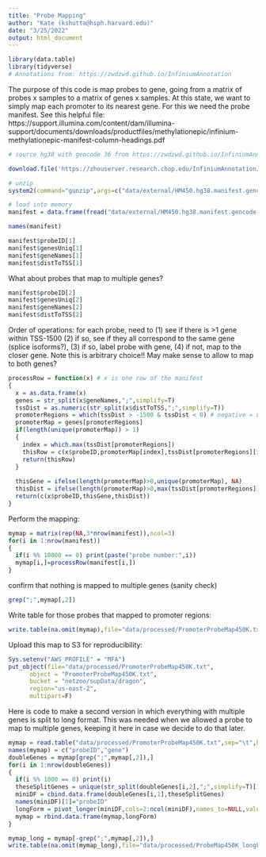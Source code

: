 ```yaml
---
title: "Probe Mapping"
author: "Kate (kshutta@hsph.harvard.edu)"
date: "3/25/2022"
output: html_document
---
```


```R
library(data.table)
library(tidyverse)
# Annotations from: https://zwdzwd.github.io/InfiniumAnnotation
```

The purpose of this code is map probes to gene, going from a matrix of probes x samples to a matrix of genes x samples. At this state, we want to simply map each promoter to its nearest gene. For this we need the probe manifest. See this helpful file: https://support.illumina.com/content/dam/illumina-support/documents/downloads/productfiles/methylationepic/infinium-methylationepic-manifest-column-headings.pdf

```R
# source hg38 with gencode 36 from https://zwdzwd.github.io/InfiniumAnnotation

download.file('https://zhouserver.research.chop.edu/InfiniumAnnotation/20210615/HM450/HM450.hg38.manifest.gencode.v36.tsv.gz', destfile = "data/external/HM450.hg38.manifest.gencode.v36.tsv.gz")

# unzip
system2(command="gunzip",args=c("data/external/HM450.hg38.manifest.gencode.v36.tsv.gz"))

# load into memory
manifest = data.frame(fread("data/external/HM450.hg38.manifest.gencode.v36.tsv",sep="\t",header=T))
```

```R
names(manifest)
```

```R
manifest$probeID[1]
manifest$genesUniq[1]
manifest$geneNames[1]
manifest$distToTSS[1]
```

What about probes that map to multiple genes?


```R
manifest$probeID[2]
manifest$genesUniq[2]
manifest$geneNames[2]
manifest$distToTSS[2]
```

Order of operations: for each probe, need to (1) see if there is >1 gene within TSS-1500 (2) if so, see if they all correspond to the same gene (splice isoforms?), (3) if so, label probe with gene, (4) if not, map to the closer gene. Note this is arbitrary choice!! May make sense to allow to map to both genes?

```R
processRow = function(x) # x is one row of the manifest
{
  x = as.data.frame(x)
  genes = str_split(x$geneNames,";",simplify=T)
  tssDist = as.numeric(str_split(x$distToTSS,";",simplify=T))
  promoterRegions = which(tssDist > -1500 & tssDist < 0) # negative = upstream of TSS
  promoterMap = genes[promoterRegions]
  if(length(unique(promoterMap)) > 1)
  {
    index = which.max(tssDist[promoterRegions])
    thisRow = c(x$probeID,promoterMap[index],tssDist[promoterRegions][index])
    return(thisRow)
  }
  
  thisGene = ifelse(length(promoterMap)>0,unique(promoterMap), NA)
  thisDist = ifelse(length(promoterMap)>0,max(tssDist[promoterRegions]),NA) 
  return(c(x$probeID,thisGene,thisDist))
}
```

 Perform the mapping:

```R
mymap = matrix(rep(NA,3*nrow(manifest)),ncol=3)
for(i in 1:nrow(manifest))
{
  if(i %% 10000 == 0) print(paste("probe number:",i))
  mymap[i,]=processRow(manifest[i,])
}
```

confirm that nothing is mapped to multiple genes (sanity check)

```R
grep(";",mymap[,2])
```
Write table for those probes that mapped to promoter regions:

```R
write.table(na.omit(mymap),file="data/processed/PromoterProbeMap450K.txt",sep="\t",row.names=F,quote=F)
```

Upload this map to S3 for reproducibility:

```R
Sys.setenv("AWS_PROFILE" = "MFA")
put_object(file="data/processed/PromoterProbeMap450K.txt",
      object = "PromoterProbeMap450K.txt",
      bucket = "netzoo/supData/dragon",
      region="us-east-2",
      multipart=F)
```

Here is code to make a second version in which everything with multiple genes is split to long format. This was needed when we allowed a probe to map to multiple genes, keeping it here in case we decide to do that later. 

```R
mymap = read.table("data/processed/PromoterProbeMap450K.txt",sep="\t",header=T)
names(mymap) = c("probeID","gene")
doubleGenes = mymap[grep(";",mymap[,2]),]
for(i in 1:nrow(doubleGenes))
{
  if(i %% 1000 == 0) print(i)
  theseSplitGenes = unique(str_split(doubleGenes[i,2],";",simplify=T)[1,])
  miniDF = cbind.data.frame(doubleGenes[i,1],theseSplitGenes) 
  names(miniDF)[1]="probeID"
  longForm = pivot_longer(miniDF,cols=2:ncol(miniDF),names_to=NULL,values_to = "gene")
  mymap = rbind.data.frame(mymap,longForm)
}

mymap_long = mymap[-grep(";",mymap[,2]),]
write.table(na.omit(mymap_long),file="data/processed/ProbeMap450K_longForm.txt",sep="\t",row.names=F,quote=F)
```
